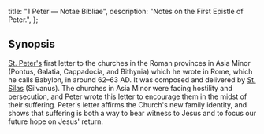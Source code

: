   title: "1 Peter — Notae Bibliae",
  description: "Notes on the First Epistle of Peter.",
};

<Initial text="First Peter"/>

## Synopsis

[St. Peter's](/people/saints/peter) first letter to the churches in the Roman provinces in Asia Minor (Pontus, Galatia, Cappadocia, and Bithynia) which he wrote in Rome, which he calls Babylon, in around 62–63 AD. It was composed and delivered by [St. Silas](/people/saints/silas) (Silvanus). The churches in Asia Minor were facing hostility and persecution, and Peter wrote this letter to encourage them in the midst of their suffering. Peter's letter affirms the Church's new family identity, and shows that suffering is both a way to bear witness to Jesus and to focus our future hope on Jesus' return.
